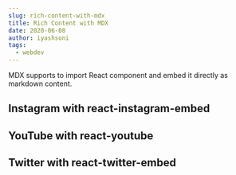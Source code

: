 ```yaml
---
slug: rich-content-with-mdx
title: Rich Content with MDX
date: 2020-06-08
author: iyashsoni
tags:
  - webdev
---
```


MDX supports to import React component and embed it directly as markdown content.

## Instagram with react-instagram-embed


<p>
  <InstagramEmbed
    url="https://instagr.am/p/Zw9o4/"
    maxWidth={320}
    hideCaption={true}
  />
</p>

## YouTube with react-youtube


<p>
  <YouTube videoId={"2g811Eo7K8U"} containerClassName={"youtube-container"} />
</p>

## Twitter with react-twitter-embed


<p>
  <TwitterFollowButton screenName="iYash_Soni" />
</p>

<p>
  <TwitterShareButton
    url={"http://localhost:3000/posts/rich-content-with-mdx"}
    options={{ text: "#reactjs is awesome", via: "iYash_Soni" }}
  />
</p>
